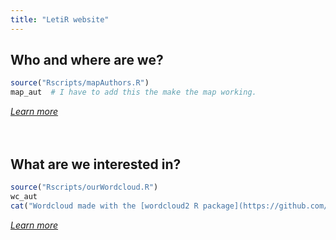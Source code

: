 ```yaml
---
title: "LetiR website"
---
```



## Who and where are we?

```r
source("Rscripts/mapAuthors.R")
map_aut  # I have to add this the make the map working.
```

[*Learn more*](./about.html)
<br/><br/><br/>



## What are we interested in?

```r
source("Rscripts/ourWordcloud.R")
wc_aut
cat("Wordcloud made with the [wordcloud2 R package](https://github.com/lchiffon/wordcloud2); silhouette image available on [PhyloPic](http://phylopic.org) (*Polyommatus Icarus*).")
```

[*Learn more*](./about.html)
